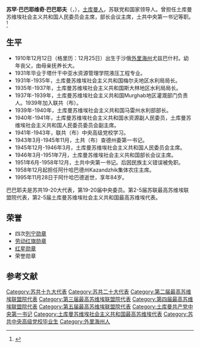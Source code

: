 {{Multiple issues|
{{Prose|time=2021-01-27T22:50:02+00:00}}
{{Refimprove|time=2021-02-26T10:15:17+00:00}}
}}
{{Infobox Officeholder
| name        = 苏罕·巴巴耶维奇·巴巴耶夫
|original_name= Суха́н Баба́евич Баба́ев 
| image       = 
| office      = [[土库曼苏维埃社会主义共和国|土库曼苏维埃社会主义共和国]]人民委员会/部长会议主席
| term_start  = 1945年12月17日
| term_end    = 1951年7月14日
| predecessor = [[艾特巴伊·库达依别列戈诺夫|艾特巴伊·库达依别列戈诺夫]]
| successor   = [[巴利什·奥维佐维奇·奥维佐夫|巴利什·奥维佐维奇·奥维佐夫]]
| office2      = [[土库曼共产党|土库曼共产党]]中央第一书记
| term_start2  = 1951年6月28日
| term_end2    = 1958年12月24日
| predecessor2 = [[沙贾·巴特罗维奇·巴特罗夫|沙贾·巴特罗维奇·巴特罗夫]]
| successor2   = [[朱玛·杜尔迪·卡拉耶夫|朱玛·杜尔迪·卡拉耶夫]]
| birth_date  = {{OldStyleDate|1910年|12月25日|12月12日}}
| birth_place = {{flag|Russian Empire}}[[外里海州|外里海州]]尤兹巴什村
| death_date  = {{death date and age|1995|11|28|1910|12|25|df=y}}
| death_place = {{flag|土库曼}}[[阿什哈巴德|阿什哈巴德]]
| nationality = {{flag|Russian Empire}}（1910-1917）<br>{{flag|Russian SFSR|1918}}（1918-1922）<br>{{URS}}（1922-1991）<br>{{flag|土库曼}}（1991-1995）
| party       = [[苏联共产党|苏联共产党]]
|awards={{{!}} style="background: transparent"
{{!}} {{列宁勋章}} {{!}}{{!}} {{列宁勋章}} {{!}}{{!}} {{列宁勋章}} {{!}}{{!}} {{列宁勋章}}
{{!}}-
{{!}} {{劳动红旗勋章}}{{!!}}{{红星勋章}}{{!!}}{{苏联荣誉勋章}}
{{!}}}
}}
'''苏罕·巴巴耶维奇·巴巴耶夫'''（{{lang-ru| Суха́н Баба́евич Баба́ев }}，{{bd|1910年|12月12日（格里历：12月25日）|1995年|11月28日}}），[[土库曼人|土库曼人]]，苏联党和国家领导人。曾担任土库曼苏维埃社会主义共和国人民委员会主席，部长会议主席，土共中央第一书记等职。<ref>{{Cite web|title=Справочник по истории Коммунистической партии и Советского Союза 1898 - 1991|url=http://www.knowbysight.info/BBB/01174.asp|access-date=2021-01-27|archive-date=2018-12-24|archive-url=https://web.archive.org/web/20181224212811/http://www.knowbysight.info/BBB/01174.asp|dead-url=no}}</ref>

== 生平 ==
* 1910年12月12日（格里历：12月25日）出生于沙俄[[外里海州|外里海州]]尤兹巴什村。幼年丧父，由母亲抚养长大。
* 1931年毕业于塔什干中亚水资源管理学院液压工程专业。
* 1931年-1935年，土库曼苏维埃社会主义共和国梅尔夫地区水利局局长。
* 1935年-1937年，土库曼苏维埃社会主义共和国斯大林地区水利局局长。
* 1937年-1939年，土库曼苏维埃社会主义共和国Murghab地区灌溉部门负责人。1939年加入联共（布）。
* 1939年-1940年，土库曼苏维埃社会主义共和国马雷州水利部部长。
* 1940年-1941年，土库曼苏维埃社会主义共和国水资源副人民委员，土库曼苏维埃社会主义共和国人民委员委员会副主席。
* 1941年-1943年，联共（布）中央高级党校学习。
* 1943年3月-1945年11月，土共（布）查德州委第一书记。
* 1945年12月-1946年3月，土库曼苏维埃社会主义共和国人民委员会主席。
* 1946年3月-1951年7月，土库曼苏维埃社会主义共和国部长会议主席。
* 1951年6月-1958年12月，土共中央第一书记。后因民族主义错误被免职。
* 1958年12月起担任阿什哈巴德州Kazandzhik集体农庄主席。
* 1995年11月28日于阿什哈巴德逝世，享年84岁。
巴巴耶夫是苏共19-20大代表，第19-20届中央委员。第2-5届苏联最高苏维埃联盟院代表，第2-5届土库曼苏维埃社会主义共和国最高苏维埃代表。

== 荣誉 ==
* 四次[[列宁勋章|列宁勋章]]
* [[劳动红旗勋章|劳动红旗勋章]]
* [[红星勋章|红星勋章]]
* 荣誉勋章

== 参考文献 ==
{{Reflist}}

[[Category:苏共十九大代表|Category:苏共十九大代表]]
[[Category:苏共二十大代表|Category:苏共二十大代表]]
[[Category:第二届最高苏维埃联盟院代表|Category:第二届最高苏维埃联盟院代表]]
[[Category:第三届最高苏维埃联盟院代表|Category:第三届最高苏维埃联盟院代表]]
[[Category:第四届最高苏维埃联盟院代表|Category:第四届最高苏维埃联盟院代表]]
[[Category:第五届最高苏维埃联盟院代表|Category:第五届最高苏维埃联盟院代表]]
[[Category:土库曼共产党中央第一书记|Category:土库曼共产党中央第一书记]]
[[Category:土库曼苏维埃社会主义共和国最高苏维埃代表|Category:土库曼苏维埃社会主义共和国最高苏维埃代表]]
[[Category:苏共中央高级党校毕业生|Category:苏共中央高级党校毕业生]]
[[Category:外里海州人|Category:外里海州人]]
